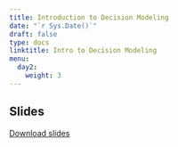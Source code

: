 ---
title: Introduction to Decision Modeling
date: "`r Sys.Date()`"
draft: false
type: docs
linktitle: Intro to Decision Modeling
menu:
  day2:
    weight: 3
---

## Slides

[Download slides](../../../Course_Modularization/Decision trees/Decision Tree HVE/templates/decision_tree_HVE_template.html)

